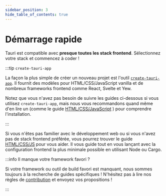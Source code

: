 ```yaml
---
sidebar_position: 3
hide_table_of_contents: true
---
```



# Démarrage rapide

Tauri est compatible avec **presque toutes les stack frontend**. Sélectionnez votre stack et commencez à coder !

:::tip `create-tauri-app`

La façon la plus simple de créer un nouveau projet est l'outil [`create-tauri-app`][]. Il fournit des modèles pour HTML/CSS/JavaScript vanilla et de nombreux frameworks frontend comme React, Svelte et Yew.

<CreateTauriApp />

Notez que vous n'avez pas besoin de suivre les guides ci-dessous si vous utilisez `create-tauri-app`, mais nous vous recommandons quand même d'en lire un (comme le guide [HTML/CSS/JavaScript][] ) pour comprendre l'installation.

:::

Si vous n'êtes pas familier avec le développement web ou si vous n'avez pas de stack frontend préférée, vous pourrez trouver le guide [HTML/CSS/JS][] pour vous aider. Il vous guide tout en vous lançant avec la configuration frontend la plus minimale possible en utilisant Node ou Cargo.

<DocCardList items={useCurrentSidebarCategory().items} />

:::info Il manque votre framework favori ?

Si votre framework ou outil de build favori est manquant, nous sommes toujours à la recherche de guides spécifiques ! N'hésitez pas à lire nos règles de [contribution][] et envoyez vos propositions !

:::

[HTML/CSS/JavaScript]: ./html-css-js.mdx

[HTML/CSS/JS]: ./html-css-js.mdx
[contribution]: https://github.com/tauri-apps/tauri/blob/dev/.github/CONTRIBUTING.md
[`create-tauri-app`]: https://github.com/tauri-apps/create-tauri-app
